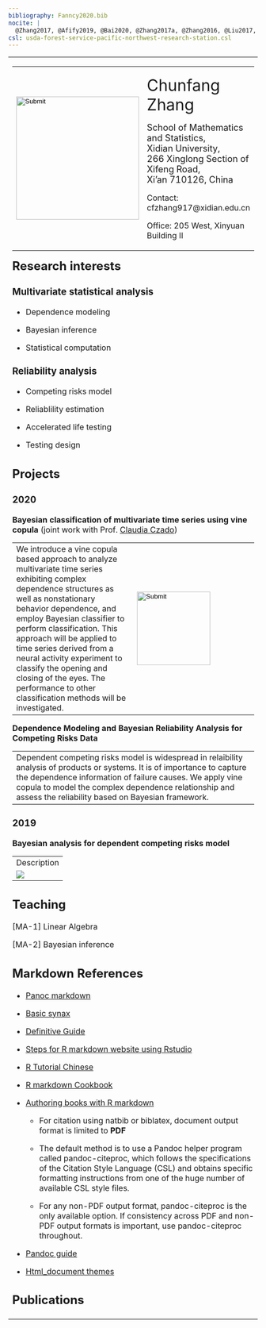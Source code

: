 ```yaml
---
bibliography: Fanncy2020.bib
nocite: |
  @Zhang2017, @Afify2019, @Bai2020, @Zhang2017a, @Zhang2016, @Liu2017, @Dey2017, @Zhang2016a, 
csl: usda-forest-service-pacific-northwest-research-station.csl
---
```


<table>
    <tbody>
    <tr>
      <td>
        <table width="100%" align="left" border="0" cellspacing="0" cellpadding="12" style="table-layout:fixed;">
          <colgroup>
            <col span="1" style="width: 30%;">
            <col span="1" style="width: 70%;">
          </colgroup>
        <tr>
            <td > <input type="image" src="images/fanncy.jpg" alt="Submit" width="248" height="248"> </td>
            <td> 
               <p align=left> <font size=6> Chunfang Zhang</font> </p>
               <p align=left> <font size=4> School of Mathematics and Statistics, <br>
                      Xidian University, <br> 
                      266 Xinglong Section of Xifeng Road, <br> Xi’an 710126, China </font> </a> </p>
               <p align=left>Contact: cfzhang917@xidian.edu.cn </p>
               <p align=left>Office: 205 West, Xinyuan Building II </p>
            </td>
        </tr>
        </td>
      </tr>  
    </tbody>
</table>

## Research interests {.tabset} 

### Multivariate statistical analysis

- Dependence modeling

- Bayesian inference

- Statistical computation

### Reliability analysis

- Competing risks model

- Reliablility estimation

- Accelerated life testing

- Testing design


## Projects  {.tabset} 

### 2020

**Bayesian classification of multivariate time series using vine copula** (joint work with Prof. [Claudia Czado](https://www.groups.ma.tum.de/statistics/personen/claudia-czado/))

---------------------------------------------------------------------- --------------------------------------------------------------------
We introduce a vine copula based approach to                           <input type="image" src="images/Figure-png-small2.png" alt="Submit" width="148" height="148">
analyze multivariate time series exhibiting complex dependence
structures as well as nonstationary behavior dependence, and employ 
Bayesian classifier to perform classification. 
This approach will be applied to time
series derived from  a neural activity experiment to 
classify the opening and closing of the eyes. The performance 
to other classification methods will be investigated.  

---------------------------------------------------------------------- --------------------------------------------------------------------

**Dependence Modeling and Bayesian Reliability Analysis for Competing Risks Data**

-------------------------------------------------------------------------------------------------------------------------------------------
Dependent competing risks model is widespread in relaibility analysis  
of products or systems. It is of importance to capture the dependence information of failure causes.
We apply vine copula to model the complex dependence relationship and assess the reliability based on Bayesian framework.

-------------------------------------------------------------------------------------------------------------------------------------------



### 2019

**Bayesian analysis for dependent competing risks model**

-----------------------------------------------------------------------------------------
Description

![](images/garching.jpg)

-----------------------------------------------------------------------------------------

## Teaching

[MA-1] Linear Algebra

[MA-2] Bayesian inference


## Markdown References 

- [Panoc markdown](https://pandoc.org/MANUAL.html#pandocs-markdown)

- [Basic synax](https://www.markdownguide.org/basic-syntax/ "The suggested material")

- [Definitive Guide](https://bookdown.org/yihui/rmarkdown/rmarkdown-site.html)

- [Steps for R markdown website using Rstudio](https://livefreeordichotomize.com/2017/08/08/how-to-make-an-rmarkdown-website/)

- [R Tutorial Chinese](https://www.math.pku.edu.cn/teachers/lidf/docs/Rbook/html/_Rbook/markdown.html)

- [R markdown Cookbook](https://bookdown.org/yihui/rmarkdown-cookbook/bibliography.html)

- [Authoring books with R markdown](https://bookdown.org/yihui/bookdown/citations.html)

    - For citation using natbib or biblatex, document output format is limited to **PDF**
    
    - The default method is to use a Pandoc helper program called pandoc-citeproc, which follows the specifications of the Citation Style Language (CSL) and obtains specific formatting instructions from one of the huge number of available CSL style files.
    
    - For any non-PDF output format, pandoc-citeproc is the only available option. If consistency across PDF and non-PDF output formats is important, use pandoc-citeproc throughout.
    
- [Pandoc guide](https://pandoc.org/MANUAL.html#metadata-blocks, "Metadata-blocks")

- [Html_document themes](https://bootswatch.com/3/)

## Publications
